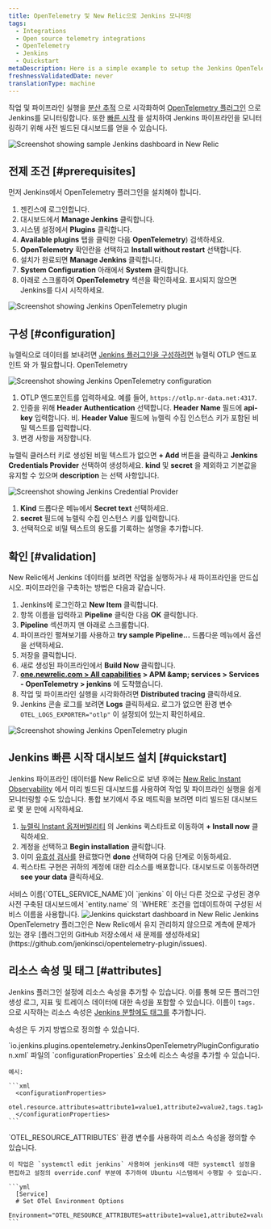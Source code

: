 ```yaml
---
title: OpenTelemetry 및 New Relic으로 Jenkins 모니터링
tags:
  - Integrations
  - Open source telemetry integrations
  - OpenTelemetry
  - Jenkins
  - Quickstart
metaDescription: Here is a simple example to setup the Jenkins OpenTelemetry plugin to send data to New Relic.
freshnessValidatedDate: never
translationType: machine
---
```


작업 및 파이프라인 실행을 [분산 추적](/docs/distributed-tracing/concepts/introduction-distributed-tracing) 으로 시각화하여 [OpenTelemetry 플러그인](https://plugins.jenkins.io/opentelemetry) 으로 Jenkins를 모니터링합니다. 또한 [빠른 시작](https://newrelic.com/instant-observability/jenkins) 을 설치하여 Jenkins 파이프라인을 모니터링하기 위해 사전 빌드된 대시보드를 얻을 수 있습니다.

<img title="Screenshot showing sample Jenkins dashboard in New Relic" alt="Screenshot showing sample Jenkins dashboard in New Relic" src="/images/opentelemetry_screenshot-full_jenkins-05.webp" />

## 전제 조건 [#prerequisites]

먼저 Jenkins에서 OpenTelemetry 플러그인을 설치해야 합니다.

1. 젠킨스에 로그인합니다.
2. 대시보드에서 <DNT>**Manage Jenkins**</DNT> 클릭합니다.
3. 시스템 설정에서 <DNT>**Plugins**</DNT> 클릭합니다.
4. <DNT>**Available plugins**</DNT> 탭을 클릭한 다음 <DNT>**OpenTelemetry**</DNT>) 검색하세요.
5. <DNT>**OpenTelemetry**</DNT> 확인란을 선택하고 <DNT>**Install without restart**</DNT> 선택합니다.
6. 설치가 완료되면 <DNT>**Manage Jenkins**</DNT> 클릭합니다.
7. <DNT>**System Configuration**</DNT> 아래에서 <DNT>**System**</DNT> 클릭합니다.
8. 아래로 스크롤하여 <DNT>**OpenTelemetry**</DNT> 섹션을 확인하세요. 표시되지 않으면 Jenkins를 다시 시작하세요.

<img title="Screenshot showing Jenkins OpenTelemetry plugin" alt="Screenshot showing Jenkins OpenTelemetry plugin" src="/images/opentelemetry_screenshot-full_jenkins-01.webp" />

## 구성 [#configuration]

뉴렐릭으로 데이터를 보내려면 [Jenkins 플러그인을 구성하려면](/docs/more-integrations/open-source-telemetry-integrations/opentelemetry/opentelemetry-setup/#note-endpoints) 뉴렐릭 OTLP 엔드포인트 와 가 필요합니다.<InlinePopover type="licenseKey" /> OpenTelemetry

<img title="Screenshot showing Jenkins OpenTelemetry configuration" alt="Screenshot showing Jenkins OpenTelemetry configuration" src="/images/opentelemetry_screenshot-full_integrations-jenkins-02.webp" />

1. OTLP 엔드포인트를 입력하세요. 예를 들어, `https://otlp.nr-data.net:4317`.
2. 인증을 위해 <DNT>**Header Authentication**</DNT> 선택합니다. <DNT>**Header Name**</DNT> 필드에 <DNT>**api-key**</DNT> 입력합니다. 비. <DNT>**Header Value**</DNT> 필드에 뉴렐릭 수집 인스턴스 키가 포함된 비밀 텍스트를 입력합니다.
3. 변경 사항을 저장합니다.

뉴렐릭 클러스터 키로 생성된 비밀 텍스트가 없으면 <DNT>**+ Add**</DNT> 버튼을 클릭하고 <DNT>**Jenkins Credentials Provider**</DNT> 선택하여 생성하세요. <DNT>**kind**</DNT> 및 <DNT>**secret**</DNT> 을 제외하고 기본값을 유지할 수 있으며 <DNT>**description**</DNT> 는 선택 사항입니다.

<img title="Screenshot showing Jenkins Credential Provider" alt="Screenshot showing Jenkins Credential Provider" src="/images/opentelemetry_screenshot-full_integrations-jenkins-03.webp" />

1. <DNT>**Kind**</DNT> 드롭다운 메뉴에서 <DNT>**Secret text**</DNT> 선택하세요.
2. <DNT>**secret**</DNT> 필드에 뉴렐릭 수집 인스턴스 키를 입력합니다.
3. 선택적으로 비밀 텍스트의 용도를 기록하는 설명을 추가합니다.

## 확인 [#validation]

New Relic에서 Jenkins 데이터를 보려면 작업을 실행하거나 새 파이프라인을 만드십시오. 파이프라인을 구축하는 방법은 다음과 같습니다.

1. Jenkins에 로그인하고 <DNT>**New Item**</DNT> 클릭합니다.
2. 항목 이름을 입력하고 <DNT>**Pipeline**</DNT> 클릭한 다음 <DNT>**OK**</DNT> 클릭합니다.
3. <DNT>**Pipeline**</DNT> 섹션까지 맨 아래로 스크롤합니다.
4. 파이프라인 펼쳐보기를 사용하고 <DNT>**try sample Pipeline...**</DNT> 드롭다운 메뉴에서 옵션을 선택하세요.
5. 저장을 클릭합니다.
6. 새로 생성된 파이프라인에서 <DNT>**Build Now**</DNT> 클릭합니다.
7. <DNT>**[one.newrelic.com &gt; All capabilities](https://one.newrelic.com/all-capabilities) &gt; APM &amp;amp; services &gt; Services - OpenTelemetry &gt; jenkins**</DNT> 에 도착했습니다.
8. 작업 및 파이프라인 실행을 시각화하려면 <DNT>**Distributed tracing**</DNT> 클릭하세요.
9. Jenkins 콘솔 로그를 보려면 <DNT>**Logs**</DNT> 클릭하세요. 로그가 없으면 환경 변수 `OTEL_LOGS_EXPORTER="otlp"` 이 설정되어 있는지 확인하세요.

<img title="Screenshot showing Jenkins OpenTelemetry plugin" alt="Screenshot showing Jenkins OpenTelemetry plugin" src="/images/opentelemetry_screenshot-full_opentelemetry-jenkins-04.webp" />

## Jenkins 빠른 시작 대시보드 설치 [#quickstart]

Jenkins 파이프라인 데이터를 New Relic으로 보낸 후에는 [New Relic Instant Observability](http://newrelic.com/instant-observability) 에서 미리 빌드된 대시보드를 사용하여 작업 및 파이프라인 실행을 쉽게 모니터링할 수도 있습니다. 통합 보기에서 주요 메트릭을 보려면 미리 빌드된 대시보드로 몇 분 만에 시작하세요.

1. [뉴렐릭 Instant 옵저버빌리티](https://newrelic.com/instant-observability/jenkins) 의 Jenkins 퀵스타트로 이동하여 <DNT>**+ Install now**</DNT> 클릭하세요.
2. 계정을 선택하고 <DNT>**Begin installation**</DNT> 클릭합니다.
3. 이미 [유효성 검사를](#validation) 완료했다면 <DNT>**done**</DNT> 선택하여 다음 단계로 이동하세요.
4. 퀵스타트 구현은 귀하의 계정에 대한 리소스를 배포합니다. 대시보드로 이동하려면 <DNT>**see your data**</DNT> 클릭하세요.

<Callout variant="important">
  서비스 이름(`OTEL_SERVICE_NAME`)이 `jenkins` 이 아닌 다른 것으로 구성된 경우 사전 구축된 대시보드에서 `entity.name` 의 `WHERE` 조건을 업데이트하여 구성된 서비스 이름을 사용합니다.
</Callout>

<img title="Jenkins quickstart dashboard in New Relic" alt="Jenkins quickstart dashboard in New Relic" src="/images/opentelemetry_screenshot-full_jenkins-05.webp" />

<Callout variant="important">
  Jenkins OpenTelemetry 플러그인은 New Relic에서 유지 관리하지 않으므로 계측에 문제가 있는 경우 [플러그인의 GitHub 저장소에서 새 문제를 생성하세요](https://github.com/jenkinsci/opentelemetry-plugin/issues).
</Callout>

## 리소스 속성 및 태그 [#attributes]

Jenkins 플러그인 설정에 리소스 속성을 추가할 수 있습니다. 이를 통해 모든 플러그인 생성 로그, 지표 및 트레이스 데이터에 대한 속성을 포함할 수 있습니다. 이름이 `tags.` 으로 시작하는 리소스 속성은 [Jenkins 분할에도 태그를](/docs/opentelemetry/best-practices/opentelemetry-best-practices-resources/#tags) 추가합니다.

속성은 두 가지 방법으로 정의할 수 있습니다.

<CollapserGroup>
  <Collapser id="attributes-config" title="Jenkins 플러그인 설정에서 속성 정의">
    `io.jenkins.plugins.opentelemetry.JenkinsOpenTelemetryPluginConfiguration.xml` 파일의 `configurationProperties` 요소에 리소스 속성을 추가할 수 있습니다.

    예시:

    ```xml
      <configurationProperties>
        otel.resource.attributes=attribute1=value1,attribute2=value2,tags.tag1=tagValue1
      </configurationProperties>
    ```
  </Collapser>

  <Collapser id="attributes-env" title="환경 변수에서 속성을 정의합니다.">
    `OTEL_RESOURCE_ATTRIBUTES` 환경 변수를 사용하여 리소스 속성을 정의할 수 있습니다.

    이 작업은 `systemctl edit jenkins` 사용하여 jenkins에 대한 systemctl 설정을 편집하고 설정의 override.conf 부분에 추가하여 Ubuntu 시스템에서 수행할 수 있습니다.

    ```yml
      [Service]
      # Set OTel Environment Options
      Environment="OTEL_RESOURCE_ATTRIBUTES=attribute1=value1,attribute2=value2,tags.tag1=tagValue1"
    ```
  </Collapser>
</CollapserGroup>

<InstallFeedback />